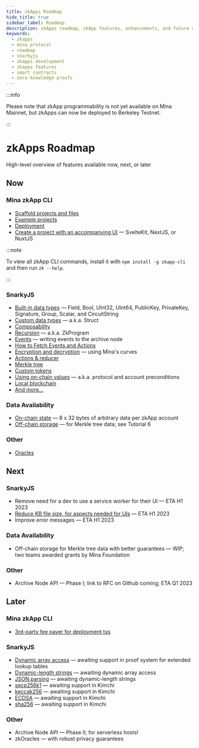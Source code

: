 ```yaml
---
title: zkApps Roadmap
hide_title: true
sidebar_label: Roadmap
description: zkApps roadmap, zkApp features, enhancements, and future development plans. Insights on Mina zkApp CLI, SnarkyJS, data availability, and more.
keywords:
  - zkapps
  - mina protocol
  - roadmap
  - snarkyjs
  - zkapps development
  - zkapps features
  - smart contracts
  - zero-knowledge proofs
---
```



:::info

Please note that zkApp programmability is not yet available on Mina Mainnet, but
zkApps can now be deployed to Berkeley Testnet.

:::

# zkApps Roadmap

<Subhead>High-level overview of features available now, next, or later</Subhead>

## Now

### Mina zkApp CLI

- [Scaffold projects and files](/zkapps/how-to-write-a-zkapp)
- [Example projects](/zkapps/how-to-write-a-zkapp#option-a-start-with-an-example-recommended)
- [Deployment](/zkapps/how-to-deploy-a-zkapp)
- [Create a project with an accompanying UI](/zkapps/how-to-write-a-zkapp-ui) — SvelteKit, NextJS, or NuxtJS

:::note

To view all zkApp CLI commands, install it with `npm install -g zkapp-cli` and then run `zk --help`.

:::

### SnarkyJS

- [Built-in data types](/zkapps/how-to-write-a-zkapp#built-in-data-types) — Field, Bool, UInt32, UInt64, PublicKey, PrivateKey, Signature, Group, Scalar, and CircuitString
- [Custom data types](/zkapps/how-to-write-a-zkapp#custom-data-types) — a.k.a. Struct
- [Composability](/zkapps/how-to-write-a-zkapp#composing-zkapps)
- [Recursion](/zkapps/advanced-snarkyjs/recursion) — a.k.a. ZkProgram
- [Events](/zkapps/advanced-snarkyjs/events) — writing events to the archive node
- [How to Fetch Events and Actions](/zkapps/advanced-snarkyjs/fetch-events-and-actions)
- [Encryption and decryption](/zkapps/snarkyjs-reference/modules/Encryption) — using Mina's curves
- [Actions & reducer](/zkapps/advanced-snarkyjs/actions-and-reducer)
- [Merkle tree](/zkapps/advanced-snarkyjs/merkle-tree)
- [Custom tokens](/zkapps/advanced-snarkyjs/custom-tokens)
- [Using on-chain values](/zkapps/advanced-snarkyjs/on-chain-values) — a.k.a. protocol and account preconditions
- [Local blockchain](/zkapps/snarkyjs-reference/modules/Mina#localblockchain)
- [And more...](/zkapps/snarkyjs-reference)

### Data Availability

- [On-chain state](/zkapps/how-to-write-a-zkapp#on-chain-state) — 8 x 32 bytes of arbitrary data per zkApp account
- [Off-chain storage](/zkapps/tutorials/offchain-storage) — for Merkle tree data; see Tutorial 6

### Other

- [Oracles](/zkapps/tutorials/oracle)

## Next

### SnarkyJS

- Remove need for a dev to use a service worker for their UI — ETA H1 2023
- [Reduce KB file size, for aspects needed for UIs](https://github.com/o1-labs/snarkyjs/issues/610) — ETA H1 2023
- Improve error messages — ETA H1 2023

### Data Availability

- Off-chain storage for Merkle tree data with better guarantees — WIP; two teams awarded grants by Mina Foundation

### Other

- Archive Node API — Phase I; link to RFC on Github coming; ETA Q1 2023

## Later

### Mina zkApp CLI

- [3rd-party fee payer for deployment txs](https://github.com/o1-labs/zkapp-cli/issues/129)

### SnarkyJS

- [Dynamic array access](https://github.com/o1-labs/snarkyjs/issues/90) — awaiting support in proof system for extended lookup tables
- [Dynamic-length strings](https://github.com/o1-labs/snarkyjs/issues/730) — awaiting dynamic array access
- [JSON parsing](https://github.com/o1-labs/snarkyjs/issues/91) — awaiting dynamic-length strings
- [secp256k1](https://github.com/o1-labs/snarkyjs/issues/61) — awaiting support in Kimchi
- [keccak256](https://github.com/o1-labs/snarkyjs/issues/62) — awaiting support in Kimchi
- [ECDSA](https://github.com/o1-labs/snarkyjs/issues/732) — awaiting support in Kimchi
- [sha256](https://github.com/o1-labs/snarkyjs/issues/731) — awaiting support in Kimchi

### Other

- Archive Node API — Phase II; for serverless hosts!
- zkOracles — with robust privacy guarantees
